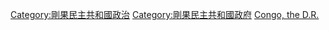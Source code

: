 {{Commonscat|International relations of the Democratic Republic of the Congo}}

[[Category:剛果民主共和國政治|Category:剛果民主共和國政治]]
[[Category:剛果民主共和國政府|Category:剛果民主共和國政府]]
[[Category:非洲各国外交|Congo, the D.R.]]